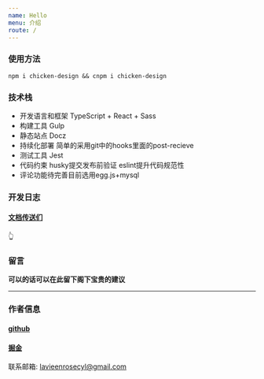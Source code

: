 ```yaml
---
name: Hello
menu: 介绍
route: /
---
```



 
<FirstPage />

### 使用方法

```
npm i chicken-design && cnpm i chicken-design 

```

### 技术栈

- 开发语言和框架 TypeScript + React + Sass
- 构建工具 Gulp
- 静态站点 Docz
- 持续化部署 简单的采用git中的hooks里面的post-recieve
- 测试工具 Jest
- 代码约束 husky提交发布前验证 eslint提升代码规范性
- 评论功能待完善目前选用egg.js+mysql

### 开发日志

####  **[文档传送们](https://juejin.cn/post/6930876951439605767)**
👆

### 留言

**可以的话可以在此留下阁下宝贵的建议**

-------------------------------------
<Commnet />

### 作者信息

####  **[github](https://github.com/Lavieenrose99)**

####  **[掘金](https://juejin.cn/user/1855631360798509)**

联系邮箱: lavieenrosecyl@gmail.com




